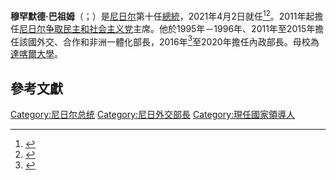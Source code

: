 {{Infobox officeholder
| name                = 穆罕默德·巴祖姆<br>Mohamed Bazoum
| image               = Mohamed Bazoum (cropped).jpg
| image_size          = 
| caption             = 穆罕默德·巴祖姆（2011年）
| office              = [[尼日尔總統|尼日尔總統]]
| primeminister       = [[Ouhoumoudou_Mahamadou|Ouhoumoudou Mahamadou]]<ref>{{Citation |last= |first= |year=2021|title=Niger : M. Ouhoumoudou Mahamadou nommé Premier Ministre, Chef du Gouvernement |publisher= |publication-place= |page= |url=http://www.anp.ne/article/niger-m-ouhoumoudou-mahamadou-nomme-premier-ministre-chef-du-gouvernement|access-date=2021-04-03}}</ref>
| term_start          = 2021年4月2日 
| term_end            = 
| predecessor          = [[穆罕默杜·伊素福|穆罕默杜·伊素福]]
| successor           = 
| office1             = {{en-link|尼日尔內政部長|Ministry of Interior, Public Safety and Decentralization (Niger)}}
| term_start1         = 2016年4月13日
| term_end1           = 2020年6月29日
| predecessor1        = {{tsl|en|Hassoumi Massaoudou||Hassoumi Massaoudou}}
| successor1          = <!-- 页面不存在 -->[[Alkache_Alhada|Alkache Alhada]]
| president1          = [[穆罕默杜·伊素福|穆罕默杜·伊素福]]
| primeminister1      = [[布里吉·拉菲尼|布里吉·拉菲尼]]

| office2             = {{en-link|尼日尔外交部长|Ministry of Foreign Affairs, Cooperation and African Integration}}
| term_start2         = 2011年4月21日
| term_end2           = 2015年2月25日
| predecessor2        = <!-- 页面不存在 -->[[Touré_Aminatou_Maiga|Touré Aminatou Maiga]]
| successor2          = {{tsl|en|Aïchatou Boulama Kané||Aïchatou Boulama Kané}}
| president2          = [[穆罕默杜·伊素福|穆罕默杜·伊素福]]
| primeminister2      = [[布里吉·拉菲尼|布里吉·拉菲尼]]
| term_start3         = 1995年
| term_end3           = 1996年
| predecessor3        = <!-- 页面不存在 -->[[Abdourahmane_Hama|Abdourahmane Hama]]
| successor3          = {{tsl|en|André Salifou||André Salifou}}
| president3          = [[马哈曼·奥斯曼|马哈曼·奥斯曼]]
| primeminister3      = [[Amadou_Cissé|Amadou Cissé]]

| office4             = [[尼日尔争取民主和社会主义党|尼日尔争取民主和社会主义党]]主席
| term_start4         = 2011年3月
| term_end4           = 
| predecessor4        = [[穆罕默杜·伊素福|穆罕默杜·伊素福]]
| successor4          = 

| office5             = Member of the [[National_Assembly_(Niger)|National Assembly]]
| term_start5         = 2004年12月
| term_end5           = 
| predecessor5        = 
| successor5          = 
| constituency5       = [[Tesker|Tesker]] {{small|(special)}}
| term_start6         = 1993年4月11日
| term_end6           = 1995年1月
| predecessor6        = 
| successor6          = 
| birth_name          = Mohamed Bazoum
| birth_date          = {{Birth date and age|1960|1|1|df=y}}
| birth_place         =  {{tsl|de|Bilabrin (N’Guigmi)||Bilabrine}}, [[N'guigmi|N'guigmi]] [[Cercle_(French_colonial)|Cercle]], [[French_Niger|French Niger]]
| death_date          = 
| death_place         = 
| party               = [[尼日尔争取民主和社会主义党|尼日尔争取民主和社会主义党]]
| spouse              = <!--?-->
| children            = 
| relations           = 
| residence           = 
| alma_mater          = [[達喀爾大學|達喀爾大學]]
| profession          = 
| awards              = 
| blank1              = 宗教
| data1               = [[遜尼派|遜尼派]]
| blank2              = 民族
| data2               = {{tsl|en|Diffa Arabs||Diffa Arab}}
| signature           = 
}}
'''穆罕默德·巴祖姆'''（{{lang-fr|Mohamed Bazoum}}；{{bd|1960年|1月1日|||catIdx=M}}）是[[尼日尔|尼日尔]]第十任[[尼日尔總統|總統]]，2021年4月2日就任<ref>{{cite news |title=Mohamed Bazoum wins Niger's presidential runoff |url=https://nation.africa/kenya/news/africa/mohamed-bazoum-wins-niger-s-presidential-runoff-3301926 |accessdate=2021-03-01 |agency=AFP}}</ref><ref>{{cite news |url=https://www.dw.com/en/niger-new-president-mohamed-bazoum-security-terrorism/a-57081231 |title=Niger's new president begins battle to stabilize country |publisher=DW |date=2021-04-01}}</ref>。2011年起擔任[[尼日尔争取民主和社会主义党|尼日尔争取民主和社会主义党]]主席。他於1995年－1996年、2011年至2015年擔任該國外交、合作和非洲一體化部長，2016年<ref name=an20190401>{{Cite web |url=https://www.africanews.com/2019/04/01/niger-president-serves-quit-notice-party-elects-candidate-for-2021-polls/ |title=Niger president serves quit notice, party elects candidate for 2021 polls |date=2019-04-01 }}</ref>至2020年擔任內政部長。母校為[[達喀爾大學|達喀爾大學]]。

==參考文獻==
{{reflist}}

{{尼日國家元首}}
{{Authority control}}

[[Category:尼日尔总统|Category:尼日尔总统]]
[[Category:尼日外交部長|Category:尼日外交部長]]
[[Category:現任國家領導人|Category:現任國家領導人]]